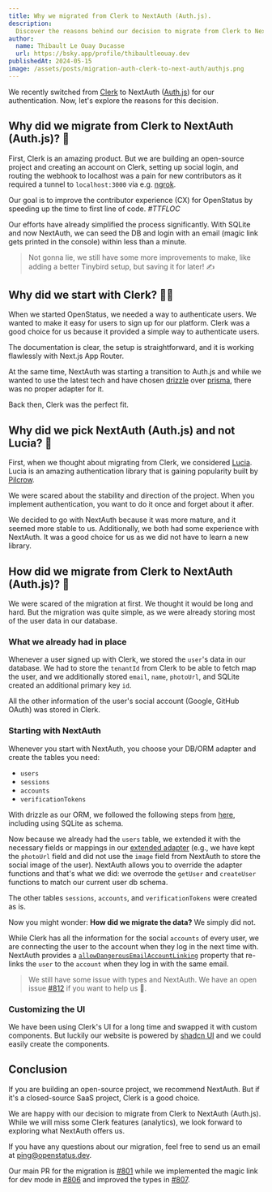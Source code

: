 ```yaml
---
title: Why we migrated from Clerk to NextAuth (Auth.js).
description:
  Discover the reasons behind our decision to migrate from Clerk to NextAuth.
author:
  name: Thibault Le Ouay Ducasse
  url: https://bsky.app/profile/thibaultleouay.dev
publishedAt: 2024-05-15
image: /assets/posts/migration-auth-clerk-to-next-auth/authjs.png
---
```


We recently switched from [Clerk](https://clerk.com) to NextAuth
([Auth.js](https://authjs.dev)) for our authentication. Now, let's explore the
reasons for this decision.

## Why did we migrate from Clerk to NextAuth (Auth.js)? 🤔

First, Clerk is an amazing product. But we are building an open-source project
and creating an account on Clerk, setting up social login, and routing the
webhook to localhost was a pain for new contributors as it required a tunnel to
`localhost:3000` via e.g. [ngrok](https://ngrok.com).

Our goal is to improve the contributor experience (CX) for OpenStatus by
speeding up the time to first line of code. _#TTFLOC_

Our efforts have already simplified the process significantly. With SQLite and
now NextAuth, we can seed the DB and login with an email (magic link gets
printed in the console) within less than a minute.

> Not gonna lie, we still have some more improvements to make, like adding a
> better Tinybird setup, but saving it for later! ✍️

## Why did we start with Clerk? 🧑‍💻

When we started OpenStatus, we needed a way to authenticate users. We wanted to
make it easy for users to sign up for our platform. Clerk was a good choice for
us because it provided a simple way to authenticate users.

The documentation is clear, the setup is straightforward, and it is working
flawlessly with Next.js App Router.

At the same time, NextAuth was starting a transition to Auth.js and while we
wanted to use the latest tech and have chosen
[drizzle](https://orm.drizzle.team) over [prisma](https://www.prisma.io), there
was no proper adapter for it.

Back then, Clerk was the perfect fit.

## Why did we pick NextAuth (Auth.js) and not Lucia? 🔑

First, when we thought about migrating from Clerk, we considered
[Lucia](https://lucia-auth.com/). Lucia is an amazing authentication library
that is gaining popularity built by [Pilcrow](https://pilcrowonpaper.com/).

We were scared about the stability and direction of the project. When you
implement authentication, you want to do it once and forget about it after.

<Tweet id="1785701672012107841" />

We decided to go with NextAuth because it was more mature, and it seemed more
stable to us. Additionally, we both had some experience with NextAuth. It was a
good choice for us as we did not have to learn a new library.

## How did we migrate from Clerk to NextAuth (Auth.js)? 🚀

We were scared of the migration at first. We thought it would be long and hard.
But the migration was quite simple, as we were already storing most of the user
data in our database.

### What we already had in place

Whenever a user signed up with Clerk, we stored the `user`'s data in our
database. We had to store the `tenantId` from Clerk to be able to fetch map the
user, and we additionally stored `email`, `name`, `photoUrl`, and SQLite created
an additional primary key `id`.

All the other information of the user's social account (Google, GitHub OAuth)
was stored in Clerk.

### Starting with NextAuth

Whenever you start with NextAuth, you choose your DB/ORM adapter and create the
tables you need:

- `users`
- `sessions`
- `accounts`
- `verificationTokens`

With drizzle as our ORM, we followed the following steps from
[here](https://authjs.dev/getting-started/adapters/drizzle), including using
SQLite as schema.

Now because we already had the `users` table, we extended it with the necessary
fields or mappings in our
[extended adapter](https://github.com/openstatusHQ/openstatus/blob/main/apps/web/src/lib/auth/adapter.ts)
(e.g., we have kept the `photoUrl` field and did not use the `image` field from
NextAuth to store the social image of the user). NextAuth allows you to override
the adapter functions and that's what we did: we overrode the `getUser` and
`createUser` functions to match our current user db schema.

The other tables `sessions`, `accounts`, and `verificationTokens` were created
as is.

Now you might wonder: **How did we migrate the data?** We simply did not.

While Clerk has all the information for the social `accounts` of every user, we
are connecting the user to the account when they log in the next time with.
NextAuth provides a
[`allowDangerousEmailAccountLinking`](https://authjs.dev/reference/core/providers#allowdangerousemailaccountlinking)
property that re-links the `user` to the `account` when they log in with the
same email.

> We still have some issue with types and NextAuth. We have an open issue
> [#812](https://github.com/openstatusHQ/openstatus/issues/812) if you want to
> help us 🤗.

### Customizing the UI

We have been using Clerk's UI for a long time and swapped it with custom
components. But luckily our website is powered by
[shadcn UI](https://ui.shadcn.com) and we could easily create the components.

## Conclusion

If you are building an open-source project, we recommend NextAuth. But if it's a
closed-source SaaS project, Clerk is a good choice.

We are happy with our decision to migrate from Clerk to NextAuth (Auth.js).
While we will miss some Clerk features (analytics), we look forward to exploring
what NextAuth offers us.

If you have any questions about our migration, feel free to send us an email at
[ping@openstatus.dev](mailto:ping@openstatus.dev).

Our main PR for the migration is
[#801](https://github.com/openstatusHQ/openstatus/pull/801) while we implemented
the magic link for dev mode in
[#806](https://github.com/openstatusHQ/openstatus/pull/806) and improved the
types in [#807](https://github.com/openstatusHQ/openstatus/pull/807).
